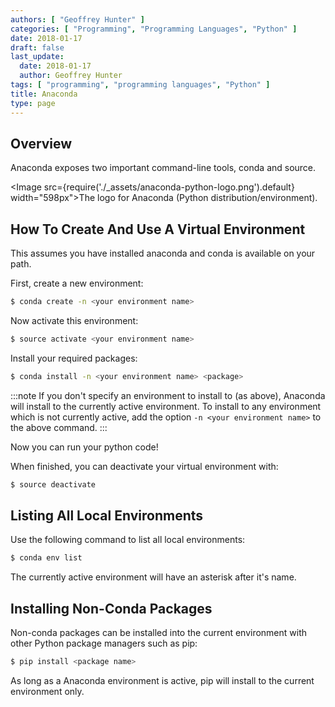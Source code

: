 ```yaml
---
authors: [ "Geoffrey Hunter" ]
categories: [ "Programming", "Programming Languages", "Python" ]
date: 2018-01-17
draft: false
last_update:
  date: 2018-01-17
  author: Geoffrey Hunter
tags: [ "programming", "programming languages", "Python" ]
title: Anaconda
type: page
---
```


## Overview

Anaconda exposes two important command-line tools, conda and source.

<Image src={require('./_assets/anaconda-python-logo.png').default} width="598px">The logo for Anaconda (Python distribution/environment).</Image>

## How To Create And Use A Virtual Environment

This assumes you have installed anaconda and conda is available on your path.

First, create a new environment:

```sh    
$ conda create -n <your environment name>
```

Now activate this environment:

```sh    
$ source activate <your environment name>
```

Install your required packages:

```sh    
$ conda install -n <your environment name> <package>
```

:::note
If you don't specify an environment to install to (as above), Anaconda will install to the currently active environment. To install to any environment which is not currently active, add the option `-n <your environment name>` to the above command.
:::

Now you can run your python code!

When finished, you can deactivate your virtual environment with:

```sh    
$ source deactivate
```

## Listing All Local Environments

Use the following command to list all local environments:

```sh    
$ conda env list
```

The currently active environment will have an asterisk after it's name.

## Installing Non-Conda Packages

Non-conda packages can be installed into the current environment with other Python package managers such as pip:

```sh    
$ pip install <package name>
```

As long as a Anaconda environment is active, pip will install to the current environment only.
